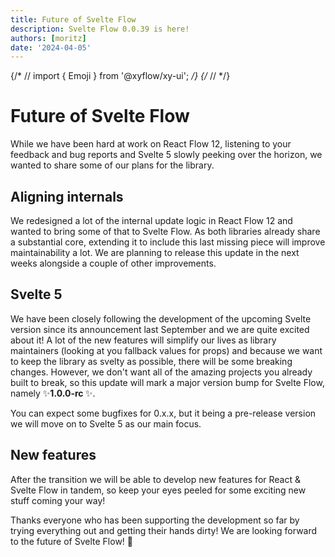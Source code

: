 ```yaml
---
title: Future of Svelte Flow
description: Svelte Flow 0.0.39 is here!
authors: [moritz]
date: '2024-04-05'
---
```


{/* // import { Emoji } from '@xyflow/xy-ui'; */}
{/* // <Emoji content="🙌" /> */}

# Future of Svelte Flow

While we have been hard at work on React Flow 12, listening to your feedback and bug reports and Svelte 5 slowly peeking over the horizon, we wanted to share some of our plans for the library.

## Aligning internals

We redesigned a lot of the internal update logic in React Flow 12 and wanted to bring some of that to Svelte Flow. As both libraries already share a substantial core, extending it to include this last missing piece will improve maintainability a lot.
We are planning to release this update in the next weeks alongside a couple of other improvements.

## Svelte 5

We have been closely following the development of the upcoming Svelte version since its announcement last September and we are quite excited about it! A lot of the new features will simplify our lives as library maintainers (looking at you fallback values for props) and because we want to keep the library as svelty as possible, there will be some breaking changes. However, we don't want all of the amazing projects you already built to break, so this update will mark a major version bump for Svelte Flow, namely ✨<b>1.0.0-rc </b>✨.

You can expect some bugfixes for 0.x.x, but it being a pre-release version we will move on to Svelte 5 as our main focus.

## New features

After the transition we will be able to develop new features for React & Svelte Flow in tandem, so keep your eyes peeled for some exciting new stuff coming your way!

Thanks everyone who has been supporting the development so far by trying everything out and getting their hands dirty! We are looking forward to the future of Svelte Flow! 🚀
